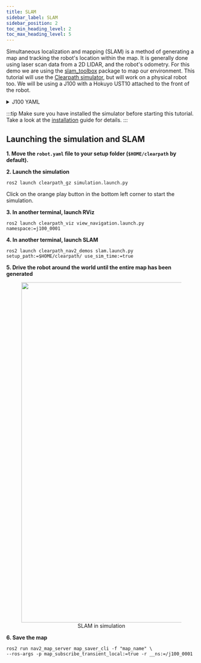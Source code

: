 ```yaml
---
title: SLAM
sidebar_label: SLAM
sidebar_position: 2
toc_min_heading_level: 2
toc_max_heading_level: 5
---
```


Simultaneous localization and mapping (SLAM) is a method of generating a map and tracking the robot's location within the map. It is generally done using
laser scan data from a 2D LIDAR, and the robot's odometry. For this demo we are using the [slam_toolbox](https://github.com/SteveMacenski/slam_toolbox) package to map our environment. This tutorial will use the [Clearpath simulator](../simulator/overview), but will work on a physical robot too. We will be using a J100 with a Hokuyo UST10 attached to the front of the robot. 

<details><summary>J100 YAML</summary>
<p>

```yaml
serial_number: j100-0001
version: 0
system:
  hosts:
    self: cpr-j100-0001
    platform:
      cpr-j100-0001: 192.168.131.1
    onboard: {}
    remote: {}
  ros2:
    username: administrator
    namespace: j100_0001
    domain_id: 0
    rmw_implementation: rmw_fastrtps_cpp
platform:
  controller: ps4
  decorations:
    front_bumper:
      enabled: true
      model: default
      xyz: [0.0, 0.0, 0.0]
      rpy: [0.0, 0.0, 0.0]
      extension: 0.0
    rear_bumper:
      enabled: true
      model: default
      xyz: [0.0, 0.0, 0.0]
      rpy: [0.0, 0.0, 0.0]
      extension: 0.0
    top_plate:
      enabled: true
      model: default
      xyz: [0.0, 0.0, 0.0]
      rpy: [0.0, 0.0, 0.0]
  extras:
    urdf: null
    control: null
sensors:
  lidar2d:
    - model: hokuyo_ust10
      urdf_enabled: true
      launch_enabled: true
      parent: front_mount
      xyz: [0.0, 0.0, 0.0]
      rpy: [0.0, 0.0, 0.0]
      ros_parameters:
        angle_min: -1.5707
        angle_max: 1.5707
```

</p>
</details>

:::tip
Make sure you have installed the simulator before starting this tutorial. Take a look at the [installation](../simulator/install) guide for details.
:::

## Launching the simulation and SLAM

**1. Move the `robot.yaml` file to your setup folder (`$HOME/clearpath` by default).**

**2. Launch the simulation**

```
ros2 launch clearpath_gz simulation.launch.py
```

Click on the orange play button in the bottom left corner to start the simulation.

**3. In another terminal, launch RViz**

```
ros2 launch clearpath_viz view_navigation.launch.py namespace:=j100_0001
```

**4. In another terminal, launch SLAM**

```
ros2 launch clearpath_nav2_demos slam.launch.py setup_path:=$HOME/clearpath/ use_sim_time:=true
```

**5. Drive the robot around the world until the entire map has been generated**

<center>
  <figure>
    <img
      src={require("./img/slam.gif").default}
      width="900"
    />
    <figcaption>SLAM in simulation</figcaption>
  </figure>
</center>

**6. Save the map**

```
ros2 run nav2_map_server map_saver_cli -f "map_name" \
--ros-args -p map_subscribe_transient_local:=true -r __ns:=/j100_0001
```

